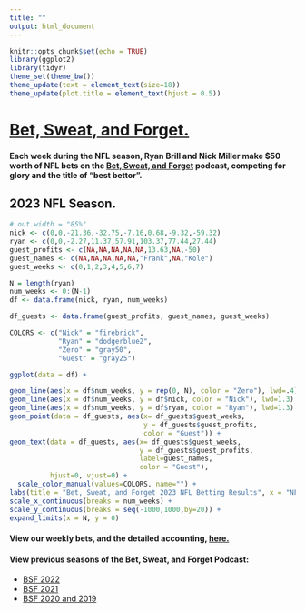 ```yaml
---
title: ""
output: html_document
---
```


```r
knitr::opts_chunk$set(echo = TRUE)
library(ggplot2)
library(tidyr)
theme_set(theme_bw())
theme_update(text = element_text(size=18))
theme_update(plot.title = element_text(hjust = 0.5))
```

# [Bet, Sweat, and Forget.](https://open.spotify.com/show/1bABVhkwnd3sDaBSZLC0oY)

#### Each week during the NFL season, Ryan Brill and Nick Miller make $50 worth of NFL bets on the [Bet, Sweat, and Forget](https://open.spotify.com/show/1bABVhkwnd3sDaBSZLC0oY) podcast, competing for glory and the title of "best bettor". 

## 2023 NFL Season.


```r
# out.width = "85%"
nick <- c(0,0,-21.36,-32.75,-7.16,0.68,-9.32,-59.32)
ryan <- c(0,0,-2.27,11.37,57.91,103.37,77.44,27.44)
guest_profits <- c(NA,NA,NA,NA,NA,13.63,NA,-50)
guest_names <- c(NA,NA,NA,NA,NA,"Frank",NA,"Kole")
guest_weeks <- c(0,1,2,3,4,5,6,7)

N = length(ryan)
num_weeks <- 0:(N-1)
df <- data.frame(nick, ryan, num_weeks)

df_guests <- data.frame(guest_profits, guest_names, guest_weeks)

COLORS <- c("Nick" = "firebrick", 
            "Ryan" = "dodgerblue2",
            "Zero" = "gray50",
            "Guest" = "gray25")

ggplot(data = df) +

geom_line(aes(x = df$num_weeks, y = rep(0, N), color = "Zero"), lwd=.4) +
geom_line(aes(x = df$num_weeks, y = df$nick, color = "Nick"), lwd=1.3) +
geom_line(aes(x = df$num_weeks, y = df$ryan, color = "Ryan"), lwd=1.3) +
geom_point(data = df_guests, aes(x= df_guests$guest_weeks,
                                 y = df_guests$guest_profits,
                                 color = "Guest")) +
geom_text(data = df_guests, aes(x= df_guests$guest_weeks,
                                y = df_guests$guest_profits,
                                label=guest_names,
                                color = "Guest"),
          hjust=0, vjust=0) +
  scale_color_manual(values=COLORS, name="") +
labs(title = "Bet, Sweat, and Forget 2023 NFL Betting Results", x = "NFL Week Number", y = "Cumulative Profit, USD", color="") +
scale_x_continuous(breaks = num_weeks) +
scale_y_continuous(breaks = seq(-1000,1000,by=20)) +
expand_limits(x = N, y = 0)
```

#### View our weekly bets, and the detailed accounting, [here.](https://docs.google.com/spreadsheets/d/1HXQggSt-OX9teZWsathk3cpLL4cJ3vNu6FosqiM--AE/edit?usp=sharing)

#### View previous seasons of the Bet, Sweat, and Forget Podcast:

* [BSF 2022](/bsf/bsf_2022)
* [BSF 2021](/bsf/bsf_2021)
* [BSF 2020 and 2019](/bsf/bsf_2020_2019)

